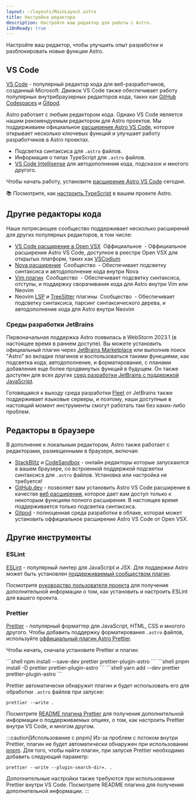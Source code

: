 ```yaml
---
layout: ~/layouts/MainLayout.astro
title: Настройка редактора
description: Настройте ваш редактор для работы с Astro.
i18nReady: true
---
```


Настройте ваш редактор, чтобы улучшить опыт разработки и разблокировать новые функции Astro.

## VS Code

[VS Code](https://code.visualstudio.com/) - популярный редактор кода для веб-разработчиков, созданный Microsoft. Движок VS Code также обеспечивает работу популярных внутрибраузерных редакторов кода, таких как [GitHub Codespaces](https://github.com/features/codespaces) и [Gitpod](https://gitpod.io/).

Astro работает с любым редактором кода. Однако VS Code является нашим рекомендуемым редактором для Astro проектов. Мы поддерживаем официальное [расширение Astro VS Code](https://marketplace.visualstudio.com/items?itemName=astro-build.astro-vscode), которое открывает несколько ключевых функций и улучшает работу разработчиков в Astro проектах.

- Подсветка синтаксиса для `.astro` файлов.
- Информация о типах TypeScript для `.astro` файлов.
- [VS Code Intellisense](https://code.visualstudio.com/docs/editor/intellisense) для автодополнения кода, подсказок и многого другого.

Чтобы начать работу, установите [расширение Astro VS Code](https://marketplace.visualstudio.com/items?itemName=astro-build.astro-vscode) сегодня.

📚 Посмотрите, как [настроить TypeScript](/ru/guides/typescript/) в вашем проекте Astro.

## Другие редакторы кода

Наше потрясающее сообщество поддерживает несколько расширений для других популярных редакторов, в том числе:

- [VS Code расширение в Open VSX](https://open-vsx.org/extension/astro-build/astro-vscode) <span style="margin: 0.25em;"><Badge variant="accent">Оффициальное</Badge></span> - Оффициальное расширение Astro VS Code, доступное в реестре Open VSX для открытых платформ, таких как [VSCodium](https://vscodium.com/)
- [Nova расширение](https://extensions.panic.com/extensions/sciencefidelity/sciencefidelity.astro/) <span style="margin: 0.25em;"><Badge variant="neutral">Сообщество</Badge></span> - Обеспечивает подсветку синтаксиса и автодополнение кода внутри Nova
- [Vim плагин](https://github.com/wuelnerdotexe/vim-astro) <span style="margin: 0.25em;"><Badge variant="neutral">Сообщество</Badge></span> - Обеспечивает подсветку синтаксиса, отступы, и поддержку сворачивания кода для Astro внутри Vim или Neovim
- Neovim [LSP](https://github.com/neovim/nvim-lspconfig/blob/master/doc/server_configurations.md#astro) и [TreeSitter](https://github.com/virchau13/tree-sitter-astro) плагины <span style="margin: 0.25em;"><Badge variant="neutral">Сообщество</Badge></span> - Обеспечивает подсветку синтаксиса, парсинг синтаксического дерева, и автодополнение кода для Astro внутри Neovim

### Среды разработки JetBrains

Первоначальная поддержка Astro появилась в WebStorm 2023.1 (в настоящее время в раннем доступе). Вы можете установить официальный плагин через [JetBrains Marketplace](https://plugins.jetbrains.com/plugin/20959-astro) или выполнив поиск "Astro" во вкладке плагинов и воспользоваться такими функциями, как подсветка кода, автодополнение, и форматирование, с планами добавления еще более продвинутых функций в будущем. Он также доступен для всех других [сред разработки JetBrains с поддержкой JavaScript](https://www.jetbrains.com/products/#lang=js&type=ide).

Готовящаяся к выходу среда разработки [Fleet](https://www.jetbrains.com/fleet/) от JetBrains также поддерживает языковые серверы, и поэтому, наши доступные в настоящий момент инструменты смогут работать там без каких-либо проблем.

## Редакторы в браузере

В дополнение к локальным редакторам, Astro также работает с редакторами, размещенными в браузере, включая:

- [StackBlitz](https://stackblitz.com/) и [CodeSandbox](https://codesandbox.io/) - онлайн редакторы которые запускаются в вашем браузере, со встроенной поддержкой подсветки синтаксиса для `.astro` файлов. Установка или настройка не требуется!
- [GitHub.dev](https://github.dev/) - позволяет вам установить Astro VS Code расширение в качестве [веб расширения](https://code.visualstudio.com/api/extension-guides/web-extensions), которое дает вам доступ только к некоторым функциям полного расширения. В настоящее время поддерживается только подсветка синтаксиса.
- [Gitpod](https://gitpod.io/) - полноценная среда разработки в облаке, которая может установить оффициальное расширение Astro VS Code от Open VSX.

## Другие инструменты

### ESLint

[ESLint](https://eslint.org/) - популярный линтер для JavaScript и JSX. Для поддержки Astro может быть установлен [поддерживаемый сообществом плагин](https://github.com/ota-meshi/eslint-plugin-astro).

Посмотрите [руководство пользователя проекта](https://ota-meshi.github.io/eslint-plugin-astro/user-guide/) для получения дополнительной информации о том, как установить и настроить ESLint для вашего проекта.

### Prettier

[Prettier](https://prettier.io/) - популярный форматтер для JavaScript, HTML, CSS и многого другого. Чтобы добавить поддержку форматирования `.astro` файлов, используйте [оффициальный плагин Astro Prettier](https://github.com/withastro/prettier-plugin-astro).

Чтобы начать, сначала установите Prettier и плагин:

<PackageManagerTabs>
  <Fragment slot="npm">
  ```shell
  npm install --save-dev prettier prettier-plugin-astro
  ```
  </Fragment>
  <Fragment slot="pnpm">
  ```shell
  pnpm install -D prettier prettier-plugin-astro
  ```
  </Fragment>
  <Fragment slot="yarn">
  ```shell
  yarn add --dev prettier prettier-plugin-astro
  ```
  </Fragment>
</PackageManagerTabs>

Prettier автоматически обнаружит плагин и будет использовать его для обработки `.astro` файлов при запуске:

```shell
prettier --write .
```

Посмотрите [README плагина Prettier](https://github.com/withastro/prettier-plugin-astro/blob/main/README.md) для получения дополнительной информации о поддерживаемых опциях, о том, как настроить Prettier внутри VS Code, и многом другом.

:::caution[Использование с pnpm]
Из-за проблем с потоком внутри Prettier, плагин не будет автоматически обнаружен при использовании [pnpm](https://pnpm.io/). Для того, чтобы найти плагин, при запуске Prettier необходимо добавить следующий параметр:

```shell
prettier --write --plugin-search-dir=. .
```

Дополнительные настройки также требуются при использованни Prettier внутри VS Code. Посмотрите README плагина для получения дополнительной информации.
:::
